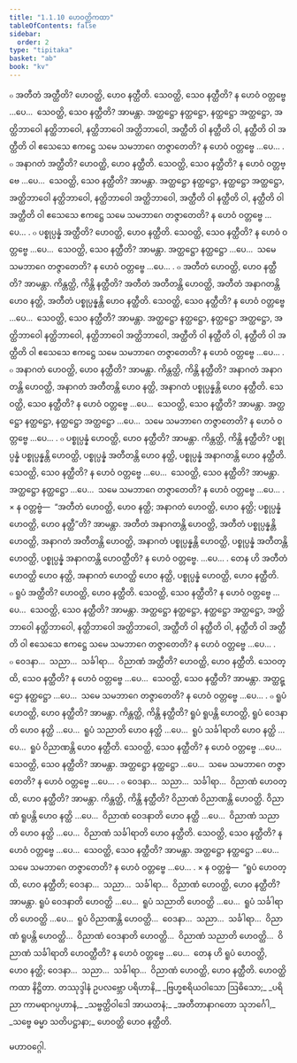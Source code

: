 ```yaml
---
title: "1.1.10 ဟေဝတ္ထိကထာ"
tableOfContents: false
sidebar:
  order: 2
type: "tipitaka"
basket: "ab"
book: "kv"
---
```



<DynamicBreadcrumb />

<Division number="304" book="kv">

<Paragraph number="778" book="kv">
๐ အတီတံ အတ္ထီတိ? ဟေဝတ္ထိ, ဟေဝ နတ္ထီတိ. သေဝတ္ထိ, သေဝ နတ္ထီတိ? န ဟေဝံ ဝတ္တဗ္ဗေ …ပေ…  သေဝတ္ထိ, သေဝ နတ္ထီတိ? အာမန္တာ. အတ္ထဋ္ဌော နတ္ထဋ္ဌော, နတ္ထဋ္ဌော အတ္ထဋ္ဌော, အတ္ထိဘာဝေါ နတ္ထိဘာဝေါ, နတ္ထိဘာဝေါ အတ္ထိဘာဝေါ, အတ္ထီတိ ဝါ နတ္ထီတိ ဝါ, နတ္ထီတိ ဝါ အတ္ထီတိ ဝါ ဧသေသေ ဧကဋ္ဌေ သမေ သမဘာဂေ တဇ္ဇာတေတိ? န ဟေဝံ ဝတ္တဗ္ဗေ …ပေ… .
</Paragraph>

<Paragraph number="779" book="kv">
๐ အနာဂတံ အတ္ထီတိ? ဟေဝတ္ထိ, ဟေဝ နတ္ထီတိ. သေဝတ္ထိ, သေဝ နတ္ထီတိ? န ဟေဝံ ဝတ္တဗ္ဗေ …ပေ…  သေဝတ္ထိ, သေဝ နတ္ထီတိ? အာမန္တာ. အတ္ထဋ္ဌော နတ္ထဋ္ဌော, နတ္ထဋ္ဌော အတ္ထဋ္ဌော, အတ္ထိဘာဝေါ နတ္ထိဘာဝေါ, နတ္ထိဘာဝေါ အတ္ထိဘာဝေါ, အတ္ထီတိ ဝါ နတ္ထီတိ ဝါ, နတ္ထီတိ ဝါ အတ္ထီတိ ဝါ ဧသေသေ ဧကဋ္ဌေ သမေ သမဘာဂေ တဇ္ဇာတေတိ? န ဟေဝံ ဝတ္တဗ္ဗေ …ပေ… .
</Paragraph>

<Paragraph number="780" book="kv">
๐ ပစ္စုပ္ပန္နံ အတ္ထီတိ? ဟေဝတ္ထိ, ဟေဝ နတ္ထီတိ. သေဝတ္ထိ, သေဝ နတ္ထီတိ? န ဟေဝံ ဝတ္တဗ္ဗေ …ပေ…  သေဝတ္ထိ, သေဝ နတ္ထီတိ? အာမန္တာ. အတ္ထဋ္ဌော နတ္ထဋ္ဌော …ပေ…  သမေ သမဘာဂေ တဇ္ဇာတေတိ? န ဟေဝံ ဝတ္တဗ္ဗေ …ပေ… .
</Paragraph>

</Division>
<Division number="305" book="kv">

<Paragraph number="781" book="kv">
๐ အတီတံ ဟေဝတ္ထိ, ဟေဝ နတ္ထီတိ? အာမန္တာ. ကိန္တတ္ထိ, ကိန္တိ နတ္ထီတိ? အတီတံ အတီတန္တိ ဟေဝတ္ထိ, အတီတံ အနာဂတန္တိ ဟေဝ နတ္ထိ, အတီတံ ပစ္စုပ္ပန္နန္တိ ဟေဝ နတ္ထီတိ. သေဝတ္ထိ, သေဝ နတ္ထီတိ? န ဟေဝံ ဝတ္တဗ္ဗေ …ပေ…  သေဝတ္ထိ, သေဝ နတ္ထီတိ? အာမန္တာ. အတ္ထဋ္ဌော နတ္ထဋ္ဌော, နတ္ထဋ္ဌော အတ္ထဋ္ဌော, အတ္ထိဘာဝေါ နတ္ထိဘာဝေါ, နတ္ထိဘာဝေါ အတ္ထိဘာဝေါ, အတ္ထီတိ ဝါ နတ္ထီတိ ဝါ, နတ္ထီတိ ဝါ အတ္ထီတိ ဝါ ဧသေသေ ဧကဋ္ဌေ သမေ သမဘာဂေ တဇ္ဇာတေတိ? န ဟေဝံ ဝတ္တဗ္ဗေ …ပေ… .
</Paragraph>

<Paragraph number="782" book="kv">
๐ အနာဂတံ ဟေဝတ္ထိ, ဟေဝ နတ္ထီတိ? အာမန္တာ. ကိန္တတ္ထိ, ကိန္တိ နတ္ထီတိ? အနာဂတံ အနာဂတန္တိ ဟေဝတ္ထိ, အနာဂတံ အတီတန္တိ ဟေဝ နတ္ထိ, အနာဂတံ ပစ္စုပ္ပန္နန္တိ ဟေဝ နတ္ထီတိ. သေဝတ္ထိ, သေဝ နတ္ထီတိ? န ဟေဝံ ဝတ္တဗ္ဗေ …ပေ…  သေဝတ္ထိ, သေဝ နတ္ထီတိ? အာမန္တာ. အတ္ထဋ္ဌော နတ္ထဋ္ဌော, နတ္ထဋ္ဌော အတ္ထဋ္ဌော …ပေ…  သမေ သမဘာဂေ တဇ္ဇာတေတိ? န ဟေဝံ ဝတ္တဗ္ဗေ …ပေ… .
</Paragraph>

<Paragraph number="783" book="kv">
๐ ပစ္စုပ္ပန္နံ ဟေဝတ္ထိ, ဟေဝ နတ္ထီတိ? အာမန္တာ. ကိန္တတ္ထိ, ကိန္တိ နတ္ထီတိ? ပစ္စုပ္ပန္နံ ပစ္စုပ္ပန္နန္တိ ဟေဝတ္ထိ, ပစ္စုပ္ပန္နံ အတီတန္တိ ဟေဝ နတ္ထိ, ပစ္စုပ္ပန္နံ အနာဂတန္တိ ဟေဝ နတ္ထီတိ. သေဝတ္ထိ, သေဝ နတ္ထီတိ? န ဟေဝံ ဝတ္တဗ္ဗေ …ပေ…  သေဝတ္ထိ, သေဝ နတ္ထီတိ? အာမန္တာ. အတ္ထဋ္ဌော နတ္ထဋ္ဌော …ပေ…  သမေ သမဘာဂေ တဇ္ဇာတေတိ? န ဟေဝံ ဝတ္တဗ္ဗေ …ပေ… .
</Paragraph>

<Paragraph number="784" book="kv">
× န ဝတ္တဗ္ဗံ—  “အတီတံ ဟေဝတ္ထိ, ဟေဝ နတ္ထိ; အနာဂတံ ဟေဝတ္ထိ, ဟေဝ နတ္ထိ; ပစ္စုပ္ပန္နံ ဟေဝတ္ထိ, ဟေဝ နတ္ထီ”တိ? အာမန္တာ. အတီတံ အနာဂတန္တိ ဟေဝတ္ထိ, အတီတံ ပစ္စုပ္ပန္နန္တိ ဟေဝတ္ထိ, အနာဂတံ အတီတန္တိ ဟေဝတ္ထိ, အနာဂတံ ပစ္စုပ္ပန္နန္တိ ဟေဝတ္ထိ, ပစ္စုပ္ပန္နံ အတီတန္တိ ဟေဝတ္ထိ, ပစ္စုပ္ပန္နံ အနာဂတန္တိ ဟေဝတ္ထီတိ? န ဟေဝံ ဝတ္တဗ္ဗေ. …ပေ… . တေန ဟိ အတီတံ ဟေဝတ္ထိ ဟေဝ နတ္ထိ, အနာဂတံ ဟေဝတ္ထိ ဟေဝ နတ္ထိ, ပစ္စုပ္ပန္နံ ဟေဝတ္ထိ, ဟေဝ နတ္ထီတိ.
</Paragraph>

</Division>
<Division number="306" book="kv">

<Paragraph number="785" book="kv">
๐ ရူပံ အတ္ထီတိ? ဟေဝတ္ထိ, ဟေဝ နတ္ထီတိ. သေဝတ္ထိ, သေဝ နတ္ထီတိ? န ဟေဝံ ဝတ္တဗ္ဗေ …ပေ…  သေဝတ္ထိ, သေဝ နတ္ထီတိ? အာမန္တာ. အတ္ထဋ္ဌော နတ္ထဋ္ဌော, နတ္ထဋ္ဌော အတ္ထဋ္ဌော, အတ္ထိဘာဝေါ နတ္ထိဘာဝေါ, နတ္ထိဘာဝေါ အတ္ထိဘာဝေါ, အတ္ထီတိ ဝါ နတ္ထီတိ ဝါ, နတ္ထီတိ ဝါ အတ္ထီတိ ဝါ ဧသေသေ ဧကဋ္ဌေ သမေ သမဘာဂေ တဇ္ဇာတေတိ? န ဟေဝံ ဝတ္တဗ္ဗေ …ပေ… .
</Paragraph>

<Paragraph number="786" book="kv">
๐ ဝေဒနာ…  သညာ…  သင်္ခါရာ…  ဝိညာဏံ အတ္ထီတိ? ဟေဝတ္ထိ, ဟေဝ နတ္ထီတိ. သေဝတ္ထိ, သေဝ နတ္ထီတိ? န ဟေဝံ ဝတ္တဗ္ဗေ …ပေ…  သေဝတ္ထိ, သေဝ နတ္ထီတိ? အာမန္တာ. အတ္ထဋ္ဌော နတ္ထဋ္ဌော …ပေ…  သမေ သမဘာဂေ တဇ္ဇာတေတိ? န ဟေဝံ ဝတ္တဗ္ဗေ …ပေ… .
</Paragraph>

<Paragraph number="787" book="kv">
๐ ရူပံ ဟေဝတ္ထိ, ဟေဝ နတ္ထီတိ? အာမန္တာ. ကိန္တတ္ထိ, ကိန္တိ နတ္ထီတိ? ရူပံ ရူပန္တိ ဟေဝတ္ထိ, ရူပံ ဝေဒနာတိ ဟေဝ နတ္ထိ …ပေ…  ရူပံ သညာတိ ဟေဝ နတ္ထိ …ပေ…  ရူပံ သင်္ခါရာတိ ဟေဝ နတ္ထိ …ပေ…  ရူပံ ဝိညာဏန္တိ ဟေဝ နတ္ထီတိ. သေဝတ္ထိ, သေဝ နတ္ထီတိ? န ဟေဝံ ဝတ္တဗ္ဗေ …ပေ…  သေဝတ္ထိ, သေဝ နတ္ထီတိ? အာမန္တာ. အတ္ထဋ္ဌော နတ္ထဋ္ဌော …ပေ…  သမေ သမဘာဂေ တဇ္ဇာတေတိ? န ဟေဝံ ဝတ္တဗ္ဗေ …ပေ… .
</Paragraph>

<Paragraph number="788" book="kv">
๐ ဝေဒနာ…  သညာ…  သင်္ခါရာ…  ဝိညာဏံ ဟေဝတ္ထိ, ဟေဝ နတ္ထီတိ? အာမန္တာ. ကိန္တတ္ထိ, ကိန္တိ နတ္ထီတိ? ဝိညာဏံ ဝိညာဏန္တိ ဟေဝတ္ထိ. ဝိညာဏံ ရူပန္တိ ဟေဝ နတ္ထိ …ပေ…  ဝိညာဏံ ဝေဒနာတိ ဟေဝ နတ္ထိ …ပေ…  ဝိညာဏံ သညာတိ ဟေဝ နတ္ထိ …ပေ…  ဝိညာဏံ သင်္ခါရာတိ ဟေဝ နတ္ထီတိ. သေဝတ္ထိ, သေဝ နတ္ထီတိ? န ဟေဝံ ဝတ္တဗ္ဗေ …ပေ…  သေဝတ္ထိ, သေဝ နတ္ထီတိ? အာမန္တာ. အတ္ထဋ္ဌော နတ္ထဋ္ဌော …ပေ…  သမေ သမဘာဂေ တဇ္ဇာတေတိ? န ဟေဝံ ဝတ္တဗ္ဗေ …ပေ… .
</Paragraph>

<Paragraph number="789" book="kv">
× န ဝတ္တဗ္ဗံ—  “ရူပံ ဟေဝတ္ထိ, ဟေဝ နတ္ထီတိ; ဝေဒနာ…  သညာ…  သင်္ခါရာ…  ဝိညာဏံ ဟေဝတ္ထိ, ဟေဝ နတ္ထီတိ? အာမန္တာ. ရူပံ ဝေဒနာတိ ဟေဝတ္ထိ …ပေ…  ရူပံ သညာတိ ဟေဝတ္ထိ …ပေ…  ရူပံ သင်္ခါရာတိ ဟေဝတ္ထိ …ပေ…  ရူပံ ဝိညာဏန္တိ ဟေဝတ္ထိ…  ဝေဒနာ…  သညာ…  သင်္ခါရာ…  ဝိညာဏံ ရူပန္တိ ဟေဝတ္ထိ…  ဝိညာဏံ ဝေဒနာတိ ဟေဝတ္ထိ…  ဝိညာဏံ သညာတိ ဟေဝတ္ထိ…  ဝိညာဏံ သင်္ခါရာတိ ဟေဝတ္ထီတိ? န ဟေဝံ ဝတ္တဗ္ဗေ …ပေ…  တေန ဟိ ရူပံ ဟေဝတ္ထိ, ဟေဝ နတ္ထိ; ဝေဒနာ…  သညာ…  သင်္ခါရာ…  ဝိညာဏံ ဟေဝတ္ထိ, ဟေဝ နတ္ထီတိ.

</Paragraph>
</Division>

<Paragraph number="790" type="center" book="kv">
ဟေဝတ္ထိကထာ နိဋ္ဌိတာ.



</Paragraph>

<Paragraph number="791" type="center" book="kv">
တဿုဒ္ဒါနံ


</Paragraph>

<Paragraph number="792" type="verses" book="kv">
ဥပလဗ္ဘော ပရိဟာနိ,_  
_ဗြဟ္မစရိယဝါသော ဩဓိသော;_  
_ပရိညာ ကာမရာဂပ္ပဟာနံ,_  
_သဗ္ဗတ္ထိဝါဒေါ အာယတနံ;_  
_အတီတာနာဂတော သုဘင်္ဂေါ,_  
_သဗ္ဗေ ဓမ္မာ သတိပဋ္ဌာနာ;_  


</Paragraph>

<Paragraph number="793" type="center" book="kv">
ဟေဝတ္ထိ ဟေဝ နတ္ထီတိ.

  
မဟာဝဂ္ဂေါ.
</Paragraph>